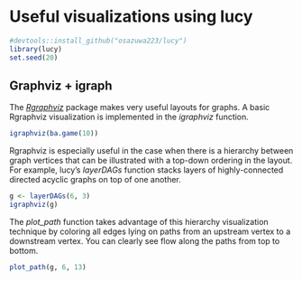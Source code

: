 <!--
  %\VignetteIndexEntry{More igraph visualization with Lucy}
  %\VignetteEngine{knitr::rmarkdown}
  \usepackage[utf8]{inputenc}
-->

# Useful visualizations using lucy

```r
#devtools::install_github("osazuwa223/lucy")
library(lucy)
set.seed(20)
```

## Graphviz + igraph

The [*Rgraphviz*](http://www.bioconductor.org/packages/release/bioc/html/Rgraphviz.html) package makes very useful layouts for graphs.  A basic Rgraphviz visualization is implemented in the *igraphviz* function.

```r
igraphviz(ba.game(10))
```

Rgraphviz is especially useful in the case when there is a hierarchy between graph vertices that can be illustrated with a top-down ordering in the layout.   For example, lucy's *layerDAGs* function stacks layers of highly-connected directed acyclic graphs on top of one another. 

```r
g <- layerDAGs(6, 3)
igraphviz(g)
```

The *plot_path* function takes advantage of this hierarchy visualization technique by coloring all edges lying on paths from an upstream vertex to a downstream vertex.  You can clearly see flow along the paths from top to bottom.

```r
plot_path(g, 6, 13)
```
